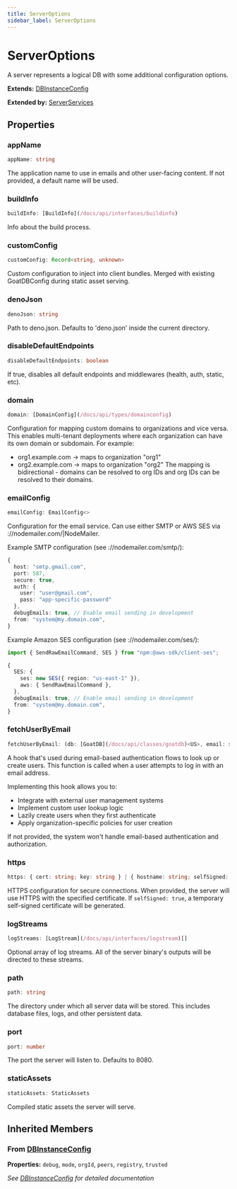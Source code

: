 ```yaml
---
title: ServerOptions
sidebar_label: ServerOptions
---
```


# ServerOptions

A server represents a logical DB with some additional configuration options.

**Extends:** [DBInstanceConfig](/docs/api/interfaces/dbinstanceconfig)

**Extended by:** [ServerServices](/docs/api/interfaces/serverservices)

## Properties

### appName

```typescript
appName: string
```

The application name to use in emails and other user-facing content.
If not provided, a default name will be used.

### buildInfo

```typescript
buildInfo: [BuildInfo](/docs/api/interfaces/buildinfo)
```

Info about the build process.

### customConfig

```typescript
customConfig: Record<string, unknown>
```

Custom configuration to inject into client bundles.
Merged with existing GoatDBConfig during static asset serving.

### denoJson

```typescript
denoJson: string
```

Path to deno.json. Defaults to 'deno.json' inside the current directory.

### disableDefaultEndpoints

```typescript
disableDefaultEndpoints: boolean
```

If true, disables all default endpoints and middlewares (health, auth, static, etc).

### domain

```typescript
domain: [DomainConfig](/docs/api/types/domainconfig)
```

Configuration for mapping custom domains to organizations and vice versa.
This enables multi-tenant deployments where each organization can have its
own domain or subdomain. For example:
- org1.example.com -&gt; maps to organization "org1"
- org2.example.com -&gt; maps to organization "org2"
The mapping is bidirectional - domains can be resolved to org IDs and
org IDs can be resolved to their domains.

### emailConfig

```typescript
emailConfig: EmailConfig<>
```

Configuration for the email service. Can use either SMTP or AWS SES via
://nodemailer.com/|NodeMailer.

Example SMTP configuration (see ://nodemailer.com/smtp/):
```ts
{
  host: "smtp.gmail.com",
  port: 587,
  secure: true,
  auth: {
    user: "user@gmail.com",
    pass: "app-specific-password"
  },
  debugEmails: true, // Enable email sending in development
  from: "system@my.domain.com",
}
```

Example Amazon SES configuration (see ://nodemailer.com/ses/):
```ts
import { SendRawEmailCommand, SES } from "npm:@aws-sdk/client-ses";

{
  SES: {
    ses: new SES({ region: "us-east-1" }),
    aws: { SendRawEmailCommand },
  },
  debugEmails: true, // Enable email sending in development
  from: "system@my.domain.com",
}
```

### fetchUserByEmail

```typescript
fetchUserByEmail: (db: [GoatDB](/docs/api/classes/goatdb)<US>, email: string) => [ManagedItem](/docs/api/classes/manageditem)<US, [Schema](/docs/api/types/schema)> | Promise<[ManagedItem](/docs/api/classes/manageditem)<US, [Schema](/docs/api/types/schema)>>
```

A hook that's used during email-based authentication flows to look up or create users.
This function is called when a user attempts to log in with an email address.

Implementing this hook allows you to:
- Integrate with external user management systems
- Implement custom user lookup logic
- Lazily create users when they first authenticate
- Apply organization-specific policies for user creation

If not provided, the system won't handle email-based authentication and authorization.

### https

```typescript
https: { cert: string; key: string } | { hostname: string; selfSigned: true }
```

HTTPS configuration for secure connections.
When provided, the server will use HTTPS with the specified certificate.
If `selfSigned: true`, a temporary self-signed certificate will be generated.

### logStreams

```typescript
logStreams: [LogStream](/docs/api/interfaces/logstream)[]
```

Optional array of log streams. All of the server binary's outputs will be
directed to these streams.

### path

```typescript
path: string
```

The directory under which all server data will be stored.
This includes database files, logs, and other persistent data.

### port

```typescript
port: number
```

The port the server will listen to. Defaults to 8080.

### staticAssets

```typescript
staticAssets: StaticAssets
```

Compiled static assets the server will serve.

## Inherited Members

### From [DBInstanceConfig](/docs/api/interfaces/dbinstanceconfig)

**Properties:** `debug`, `mode`, `orgId`, `peers`, `registry`, `trusted`

*See [DBInstanceConfig](/docs/api/interfaces/dbinstanceconfig) for detailed documentation*


